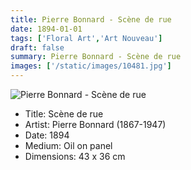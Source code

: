 ```yaml
---
title: Pierre Bonnard - Scène de rue
date: 1894-01-01
tags: ['Floral Art','Art Nouveau']
draft: false
summary: Pierre Bonnard - Scène de rue
images: ['/static/images/10481.jpg']
---
```


![Pierre Bonnard - Scène de rue](/static/images/10481.jpg)

* Title: Scène de rue
* Artist: Pierre Bonnard (1867-1947)
* Date: 1894
* Medium: Oil on panel
* Dimensions: 43 x 36 cm


